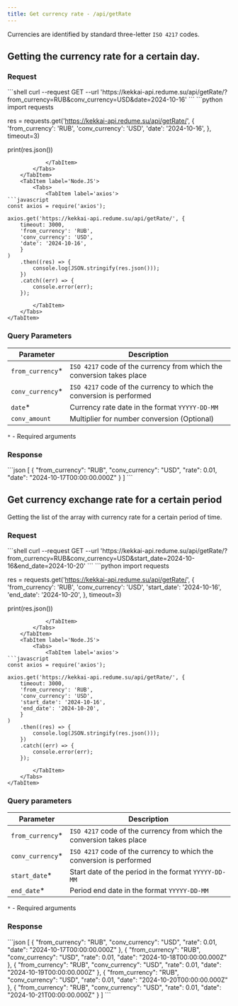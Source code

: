 ```yaml
---
title: Get currency rate - /api/getRate
---
```


Currencies are identified by standard three-letter `ISO 4217` codes.



## Getting the currency rate for a certain day.
### Request

<Tabs>
    <TabItem label='Shell'>
        <Tabs>
            <TabItem label='curl'>
```shell
curl --request GET --url 'https://kekkai-api.redume.su/api/getRate/?from_currency=RUB&conv_currency=USD&date=2024-10-16'
```
            </TabItem>
        </Tabs>
    </TabItem>
    <TabItem label='Python'>
        <Tabs>
            <TabItem label='requests'>
```python
import requests

res = requests.get('https://kekkai-api.redume.su/api/getRate/', {
    'from_currency': 'RUB',
    'conv_currency': 'USD',
    'date': '2024-10-16',
}, timeout=3)

print(res.json())
```
            </TabItem>
        </Tabs>
    </TabItem>
    <TabItem label='Node.JS'>
        <Tabs>
            <TabItem label='axios'>
```javascript
const axios = require('axios');

axios.get('https://kekkai-api.redume.su/api/getRate/', {
	timeout: 3000,
	'from_currency': 'RUB',
	'conv_currency': 'USD',
	'date': '2024-10-16',
	}
)
	.then((res) => {
		console.log(JSON.stringify(res.json()));
	})
	.catch((err) => {
		console.error(err);
	});
```
            </TabItem>
        </Tabs>
    </TabItem>
</Tabs>

### Query Parameters
| Parameter         | Description                                                            |
|-------------------|------------------------------------------------------------------------|
| `from_currency`*  | `ISO 4217` code of the currency from which the conversion takes place  |
| `conv_currency`*  | `ISO 4217` code of the currency to which the conversion is performed   |
| `date`*           | Currency rate date in the format `YYYYY-DD-MM`                         |
| `conv_amount`     | Multiplier for number conversion (Optional)                            |

`*` - Required arguments




### Response

<Aside title='Output'>
```json
[
	{
		"from_currency": "RUB",
		"conv_currency": "USD",
		"rate": 0.01,
		"date": "2024-10-17T00:00:00.000Z"
	}
]
```
</Aside>


## Get currency exchange rate for a certain period
Getting the list of the array with currency rate for a certain period of time.


### Request
<Tabs>
    <TabItem label='Shell'>
        <Tabs>
            <TabItem label='curl'>
```shell
curl --request GET --url 'https://kekkai-api.redume.su/api/getRate/?from_currency=RUB&conv_currency=USD&start_date=2024-10-16&end_date=2024-10-20'
```
            </TabItem>
        </Tabs>
    </TabItem>
    <TabItem label='Python'>
        <Tabs>
            <TabItem label='requests'>
```python
import requests

res = requests.get('https://kekkai-api.redume.su/api/getRate/', {
	'from_currency': 'RUB',
	'conv_currency': 'USD',
	'start_date': '2024-10-16',
	'end_date': '2024-10-20',
}, timeout=3)

print(res.json())
```
            </TabItem>
        </Tabs>
    </TabItem>
    <TabItem label='Node.JS'>
        <Tabs>
            <TabItem label='axios'>
```javascript
const axios = require('axios');

axios.get('https://kekkai-api.redume.su/api/getRate/', {
	timeout: 3000,
	'from_currency': 'RUB',
	'conv_currency': 'USD',
	'start_date': '2024-10-16',
	'end_date': '2024-10-20',
	}
)
	.then((res) => {
		console.log(JSON.stringify(res.json()));
	})
	.catch((err) => {
		console.error(err);
	});
```
            </TabItem>
        </Tabs>
    </TabItem>
</Tabs>

### Query parameters
| Parameter        | Description                                                             |
|------------------|-------------------------------------------------------------------------|
| `from_currency`* | `ISO 4217` code of the currency from which the conversion takes place   |
| `conv_currency`* | `ISO 4217` code of the currency to which the conversion is performed    |
| `start_date`*    | Start date of the period in the format `YYYYY-DD-MM`                    |
| `end_date`*      | Period end date in the format `YYYYY-DD-MM`                             |

`*` - Required arguments

### Response
<Aside title='Output'>
```json
[
	{
		"from_currency": "RUB",
		"conv_currency": "USD",
		"rate": 0.01,
		"date": "2024-10-17T00:00:00.000Z"
	},
	{
		"from_currency": "RUB",
		"conv_currency": "USD",
		"rate": 0.01,
		"date": "2024-10-18T00:00:00.000Z"
	},
	{
		"from_currency": "RUB",
		"conv_currency": "USD",
		"rate": 0.01,
		"date": "2024-10-19T00:00:00.000Z"
	},
	{
		"from_currency": "RUB",
		"conv_currency": "USD",
		"rate": 0.01,
		"date": "2024-10-20T00:00:00.000Z"
	},
	{
		"from_currency": "RUB",
		"conv_currency": "USD",
		"rate": 0.01,
		"date": "2024-10-21T00:00:00.000Z"
	}
]
```
</Aside>
